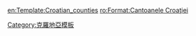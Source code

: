 <div style="position: relative; {{{options|<!-- this tests fine, which is what I needed: float:left -->}}};">
{{Location map+| Croatia | width=500| float=left | AlternativeMap= Counties of Croatia.svg |alt= 克羅埃西亞各縣首府的分佈圖
| caption=克羅埃西亞各縣首府的分佈圖
| places =
{{Location map~|Croatia| label=[[波熱加]] | lat=45.333333 | long=17.683333 | label_size=100 | marksize=6| position=top}}
{{Location map~|Croatia| label=[[維羅維蒂察]] | lat=45.833333 | long=17.383333 | label_size=100 | marksize=6| position=bottom}}
{{Location map~|Croatia| label=[[别洛瓦尔]] | lat=45.9 | long=16.833333 | label_size=100 | marksize=6| position=bottom}}
{{Location map~|Croatia| label=[[科普里夫尼察]] | lat=46.15 | long=16.816667 | label_size=100 | marksize=6| position=right}}
{{Location map~|Croatia| label=[[查科韋茨]] | lat=46.385833 | long=16.433333 | label_size=100 | marksize=6| position=top}}
{{Location map~|Croatia| label=[[瓦拉日丁]] | lat=46.3 | long=16.333333 | label_size=100 | marksize=6| position=bottom}}
{{Location map~|Croatia| label=[[克拉皮纳]] | lat=46.16 | long=15.87 | label_size=100 | marksize=6| position=bottom}}
{{Location map~|Croatia| label=[[帕津]] | lat=45.233333 | long=13.933333 | label_size=100 | marksize=6| position=top}}
{{Location map~|Croatia| label=[[里耶卡]] | lat=45.316667 | long=14.416667 | label_size=100 | marksize=6| position=top}}
{{Location map~|Croatia| label=[[札格瑞布]] | lat=45.815879 | long=15.978241 | label_size=100 | marksize=6| position=bottom}}
{{Location map~|Croatia| label=[[奧西耶克]] | lat=45.560218 | long=18.677444 | label_size=100 | marksize=6| position=left}}
{{Location map~|Croatia| label=[[武科瓦尔]] | lat=45.349733 | long=19.001541 | label_size=100 | marksize=6| position=right}}
{{Location map~|Croatia| label=[[斯拉沃尼亞布羅德]] | lat=45.15408 | long=18.01466 | label_size=100 | marksize=6| position=bottom}}
{{Location map~|Croatia| label=[[卡爾洛瓦茨]] | lat=45.48902 | long=15.551147 | label_size=100 | marksize=6| position=bottom}}
{{Location map~|Croatia| label=[[杜布羅夫尼克]] | lat=42.640715 | long=18.109417 | label_size=100 | marksize=6| position=left}}
{{Location map~|Croatia| label=[[斯普利特]] | lat=43.50897 | long=16.437263 | label_size=100 | marksize=6| position=right}}
{{Location map~|Croatia| label=[[希贝尼克]] | lat=43.732654 | long=15.89962 | label_size=100 | marksize=6| position=right}}
{{Location map~|Croatia| label=[[扎達爾]] | lat=44.117909 | long=15.232887 | label_size=100 | marksize=6| position=right}}
{{Location map~|Croatia| label=[[錫薩克]] | lat=45.485651 | long=16.372204 | label_size=100 | marksize=6| position=bottom}}
{{Location map~|Croatia| label=[[戈斯皮奇]] | lat=44.547665 | long=15.372963 | label_size=100 | marksize=6| position=top}}
}}
</div></div>
<noinclude>
[[Category:克羅地亞模板]]
[[en:Template:Croatian_counties]]
[[ro:Format:Cantoanele Croaţiei]]
</noinclude>